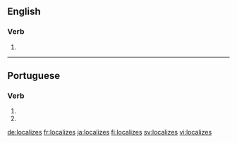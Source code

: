 ==English==

===Verb===
{{head|en|verb form}}

# {{en-third-person singular of|localize}}

----

==Portuguese==

===Verb===
{{pt-verb-form}}

# {{inflection of|localizar||2|s|pres|subj|lang=pt}}
# {{inflection of|localizar||2|s|negative|impr|lang=pt}}

[[de:localizes]]
[[fr:localizes]]
[[ja:localizes]]
[[fi:localizes]]
[[sv:localizes]]
[[vi:localizes]]